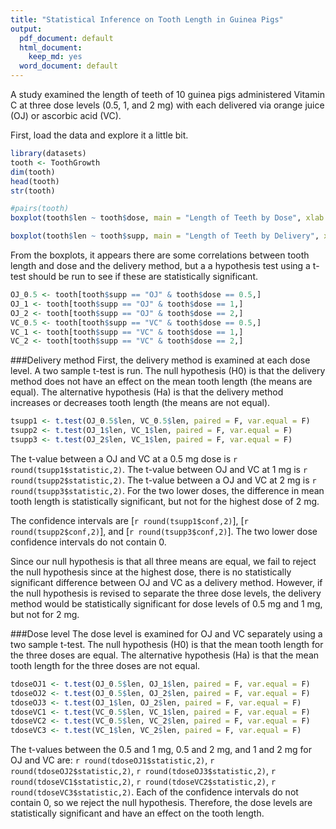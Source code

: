 ```yaml
---
title: "Statistical Inference on Tooth Length in Guinea Pigs"
output:
  pdf_document: default
  html_document:
    keep_md: yes
  word_document: default
---
```


A study examined the length of teeth of 10 guinea pigs administered Vitamin C at three dose levels (0.5, 1, and 2 mg) with each delivered via orange juice (OJ) or ascorbic acid (VC). 

First, load the data and explore it a little bit.
```r
library(datasets)
tooth <- ToothGrowth
dim(tooth)
head(tooth)
str(tooth)
```
```r
#pairs(tooth)
boxplot(tooth$len ~ tooth$dose, main = "Length of Teeth by Dose", xlab = "Dose (mg)", ylab = "Tooth Length")
```
```r
boxplot(tooth$len ~ tooth$supp, main = "Length of Teeth by Delivery", xlab = "Delivery Method", ylab = "Tooth Length")
```

From the boxplots, it appears there are some correlations between tooth length and dose and the delivery method, but a a hypothesis test using a t-test should be run to see if these are statistically significant. 

```r
OJ_0.5 <- tooth[tooth$supp == "OJ" & tooth$dose == 0.5,]
OJ_1 <- tooth[tooth$supp == "OJ" & tooth$dose == 1,]
OJ_2 <- tooth[tooth$supp == "OJ" & tooth$dose == 2,]
VC_0.5 <- tooth[tooth$supp == "VC" & tooth$dose == 0.5,]
VC_1 <- tooth[tooth$supp == "VC" & tooth$dose == 1,]
VC_2 <- tooth[tooth$supp == "VC" & tooth$dose == 2,]
```

###Delivery method
First, the delivery method is examined at each dose level. A two sample t-test is run. The null hypothesis (H0) is that the delivery method does not have an effect on the mean tooth length (the means are equal). The alternative hypothesis (Ha) is that the delivery method increases or decreases tooth length (the means are not equal).
```r
tsupp1 <- t.test(OJ_0.5$len, VC_0.5$len, paired = F, var.equal = F)
tsupp2 <- t.test(OJ_1$len, VC_1$len, paired = F, var.equal = F)
tsupp3 <- t.test(OJ_2$len, VC_1$len, paired = F, var.equal = F)
```

The t-value between a OJ and VC at a 0.5 mg dose is `r round(tsupp1$statistic,2)`. The t-value between OJ and VC at 1 mg is `r round(tsupp2$statistic,2)`. The t-value between a OJ and VC at 2 mg is `r round(tsupp3$statistic,2)`. For the two lower doses, the difference in mean tooth length is statistically significant, but not for the highest dose of 2 mg. 

The confidence intervals are [`r round(tsupp1$conf,2)`], [`r round(tsupp2$conf,2)`], and [`r round(tsupp3$conf,2)`]. The two lower dose confidence intervals do not contain 0.

Since our null hypothesis is that all three means are equal, we fail to reject the null hypothesis since at the highest dose, there is no statistically significant difference between OJ and VC as a delivery method. However, if the null hypothesis is revised to separate the three dose levels, the delivery method would be statistically significant for dose levels of 0.5 mg and 1 mg, but not for 2 mg.

###Dose level
The dose level is examined for OJ and VC separately using a two sample t-test. The null hypothesis (H0) is that the mean tooth length for the three doses are equal. The alternative hypothesis (Ha) is that the mean tooth length for the three doses are not equal.
```r
tdoseOJ1 <- t.test(OJ_0.5$len, OJ_1$len, paired = F, var.equal = F)
tdoseOJ2 <- t.test(OJ_0.5$len, OJ_2$len, paired = F, var.equal = F)
tdoseOJ3 <- t.test(OJ_1$len, OJ_2$len, paired = F, var.equal = F)
tdoseVC1 <- t.test(VC_0.5$len, VC_1$len, paired = F, var.equal = F)
tdoseVC2 <- t.test(VC_0.5$len, VC_2$len, paired = F, var.equal = F)
tdoseVC3 <- t.test(VC_1$len, VC_2$len, paired = F, var.equal = F)
```

The t-values between the 0.5 and 1 mg, 0.5 and 2 mg, and 1 and 2 mg for OJ and VC are: `r round(tdoseOJ1$statistic,2)`, `r round(tdoseOJ2$statistic,2)`, `r round(tdoseOJ3$statistic,2)`, `r round(tdoseVC1$statistic,2)`, `r round(tdoseVC2$statistic,2)`, `r round(tdoseVC3$statistic,2)`. Each of the confidence intervals do not contain 0, so we reject the null hypothesis. Therefore, the dose levels are statistically significant and have an effect on the tooth length.